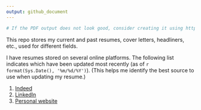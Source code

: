 ```yaml
---
output: github_document
---
```


```r
# If the PDF output does not look good, consider creating it using http://html2pdf.com/.
```

This repo stores my current and past resumes, cover letters, headliners, etc., used for different fields.

I have resumes stored on several online platforms. The following list indicates which have been updated most recently (as of `r format(Sys.Date(), '%m/%d/%Y')`). (This helps me identify the best source to use when updating my resume.)

1. [Indeed](https://my.indeed.com/p/anthonye-f0x91nh)
2. [LinkedIn](https://www.linkedin.com/in/anthony-elhabr/)
3. [Personal website](tonyelhabr.rbind.io)


